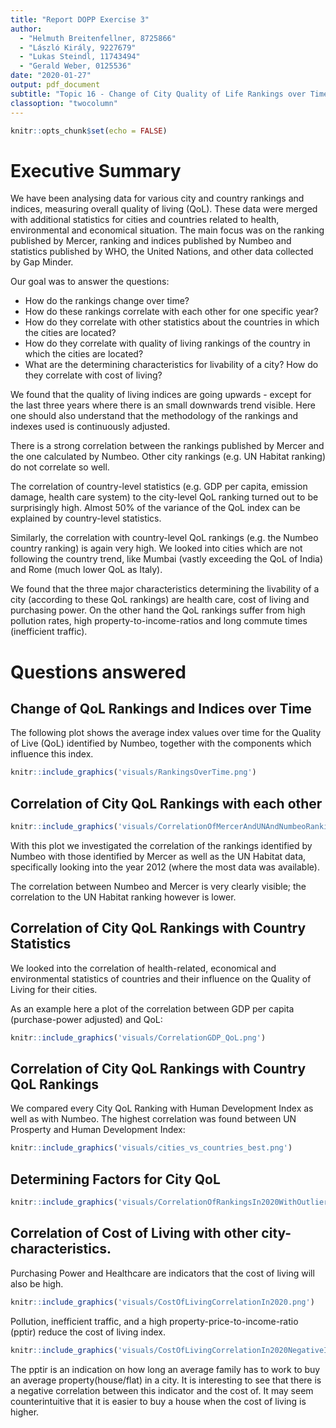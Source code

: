 ```yaml
---
title: "Report DOPP Exercise 3"
author: 
  - "Helmuth Breitenfellner, 8725866"
  - "László Király, 9227679"
  - "Lukas Steindl, 11743494"
  - "Gerald Weber, 0125536"
date: "2020-01-27"
output: pdf_document
subtitle: "Topic 16 - Change of City Quality of Life Rankings over Time"
classoption: "twocolumn"
---
```


```r
knitr::opts_chunk$set(echo = FALSE)
```

# Executive Summary

We have been analysing data for various city and country rankings and indices, measuring
overall quality of living (QoL).
These data were merged with additional statistics for cities and countries related to
health, environmental and economical situation.
The main focus was on the ranking published by Mercer, ranking and indices published by
Numbeo and statistics published by WHO, the United Nations, and other data collected 
by Gap Minder.

Our goal was to answer the questions:

* How do the rankings change over time?
* How do these rankings correlate with each other for one specific year?
* How do they correlate with other statistics about the countries in which
  the cities are located?
* How do they correlate with quality of living rankings of the country
  in which the cities are located?
* What are the determining characteristics for livability of a city?
  How do they correlate with cost of living?

We found that the quality of living indices are going upwards - except for the last three years
where there is an small downwards trend visible.
Here one should also understand that the methodology of the rankings and indexes
used is continuously adjusted.

There is a strong correlation between the rankings published by Mercer and the one
calculated by Numbeo. Other city rankings (e.g. UN Habitat ranking) do not correlate
so well.

The correlation of country-level statistics (e.g. GDP per capita,
emission damage, health care system) to the city-level QoL ranking turned
out to be surprisingly high.
Almost 50% of the variance of the QoL index can be explained by country-level
statistics.

Similarly, the correlation with country-level QoL rankings (e.g. the Numbeo country ranking)
is again very high.
We looked into cities which are not following the country trend,
like Mumbai (vastly exceeding the QoL of India) and Rome (much lower
QoL as Italy).

We found that the three major characteristics determining the livability of a city
(according to these QoL rankings) are health care, cost of living and purchasing power.
On the other hand the QoL rankings suffer from high pollution rates, high property-to-income-ratios and long commute times (inefficient traffic).

# Questions answered

## Change of QoL Rankings and Indices over Time

The following plot shows the average index values over time for
the Quality of Live (QoL) identified by Numbeo, together with
the components which influence this index.

```r
knitr::include_graphics('visuals/RankingsOverTime.png')
```

## Correlation of City QoL Rankings with each other

```r
knitr::include_graphics('visuals/CorrelationOfMercerAndUNAndNumbeoRanking2012.png')
```

With this plot we investigated the correlation of the rankings identified by
Numbeo with those identified by Mercer as well as the UN Habitat data,
specifically looking into the year 2012 (where the most data was available).

The correlation between Numbeo and Mercer is very clearly visible; the correlation
to the UN Habitat ranking however is lower.

## Correlation of City QoL Rankings with Country Statistics

We looked into the correlation of health-related, economical and
environmental statistics of countries and their influence on the Quality of Living
for their cities.

As an example here a plot of the correlation between GDP per capita
(purchase-power adjusted) and QoL:
```r
knitr::include_graphics('visuals/CorrelationGDP_QoL.png')
```

## Correlation of City QoL Rankings with Country QoL Rankings

We compared every City QoL Ranking with Human Development Index as well as with Numbeo. The highest correlation was found between UN Prosperty and Human Development Index:

```r
knitr::include_graphics('visuals/cities_vs_countries_best.png')
```

## Determining Factors for City QoL

```r
knitr::include_graphics('visuals/CorrelationOfRankingsIn2020WithOutliers.png')
```


## Correlation of Cost of Living with other city-characteristics. 

Purchasing Power and Healthcare are indicators that the cost of living will also be high. 
```r
knitr::include_graphics('visuals/CostOfLivingCorrelationIn2020.png')
```

Pollution, inefficient traffic, and a high property-price-to-income-ratio (pptir) reduce the cost of living index. 

```r
knitr::include_graphics('visuals/CostOfLivingCorrelationIn2020NegativeInfluencers.png')
```

The pptir is an indication on how long an average family has to work to buy an average property(house/flat) in a city. It is interesting to see that there is a negative correlation between this indicator and the cost of. 
It may seem counterintuitive that it is easier to buy a house when the cost of living is higher.